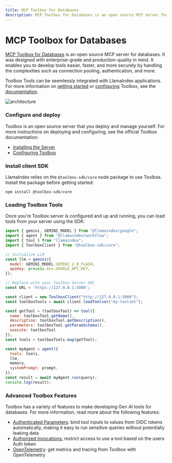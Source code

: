 ```yaml
---
title: MCP Toolbox For Databases
description: MCP Toolbox for Databases is an open source MCP server for databases.
---
```


# MCP Toolbox for Databases

[MCP Toolbox for Databases](https://github.com/googleapis/genai-toolbox) is an open source MCP server for databases. It was designed with enterprise-grade and production-quality in mind. It enables you to develop tools easier, faster, and more securely by handling the complexities such as connection pooling, authentication, and more.

Toolbox Tools can be seemlessly integrated with LlamaIndex applications. For more
information on [getting
started](https://googleapis.github.io/genai-toolbox/getting-started/local_quickstart_js/) or
[configuring](https://googleapis.github.io/genai-toolbox/getting-started/configure/)
Toolbox, see the
[documentation](https://googleapis.github.io/genai-toolbox/getting-started/introduction/).

![architecture](./assets/mcp_db_toolbox.png)

### Configure and deploy

Toolbox is an open source server that you deploy and manage yourself. For more
instructions on deploying and configuring, see the official Toolbox
documentation:

* [Installing the Server](https://googleapis.github.io/genai-toolbox/getting-started/introduction/#installing-the-server)
* [Configuring Toolbox](https://googleapis.github.io/genai-toolbox/getting-started/configure/)

### Install client SDK

LlamaIndex relies on the `@toolbox-sdk/core` node package to use Toolbox. Install the
package before getting started:

```shell
npm install @toolbox-sdk/core
```

### Loading Toolbox Tools

Once you’re Toolbox server is configured and up and running, you can load tools
from your server using the SDK:

```javascript
import { gemini, GEMINI_MODEL } from "@llamaindex/google";
import { agent } from "@llamaindex/workflow";
import { tool } from "llamaindex";
import { ToolboxClient } from "@toolbox-sdk/core";

// Initialize LLM
const llm = gemini({
  model: GEMINI_MODEL.GEMINI_2_0_FLASH,
  apiKey: process.env.GOOGLE_API_KEY,
});

// Replace with your Toolbox Server URL
const URL = 'https://127.0.0.1:5000';

const client = new ToolboxClient("http://127.0.0.1:5000");
const toolboxTools = await client.loadToolset("my-toolset");

const getTool = (toolboxTool) => tool({
  name: toolboxTool.getName(),
  description: toolboxTool.getDescription(),
  parameters: toolboxTool.getParamSchema(),
  execute: toolboxTool
});
const tools = toolboxTools.map(getTool);

const myAgent = agent({
  tools: tools,
  llm,
  memory,
  systemPrompt: prompt,
});
const result = await myAgent.run(query);
console.log(result);
```

### Advanced Toolbox Features

Toolbox has a variety of features to make developing Gen AI tools for databases.
For more information, read more about the following features:

* [Authenticated Parameters](https://googleapis.github.io/genai-toolbox/resources/tools/#authenticated-parameters): bind tool inputs to values from OIDC tokens automatically, making it easy to run sensitive queries without potentially leaking data
* [Authorized Invocations:](https://googleapis.github.io/genai-toolbox/resources/tools/#authorized-invocations)  restrict access to use a tool based on the users Auth token
* [OpenTelemetry](https://googleapis.github.io/genai-toolbox/how-to/export_telemetry/): get metrics and tracing from Toolbox with OpenTelemetry